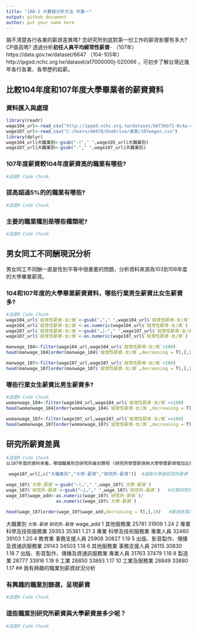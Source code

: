 ```yaml
---
title: "108-2 大數據分析方法 作業一"
output: github_document
author: put your name here
---
```


搞不清楚各行各業的薪資差異嗎? 念研究所到底對第一份工作的薪資影響有多大? CP值高嗎? 透過分析**初任人員平均經常性薪資**- （107年）https://data.gov.tw/dataset/6647 （104-105年）http://ipgod.nchc.org.tw/dataset/a17000000j-020066 ，可初步了解台灣近幾年各行各業、各學歷的起薪。

## 比較104年度和107年度大學畢業者的薪資資料

### 資料匯入與處理
```r
library(readr)
wage104_url<-read_csv("http://ipgod.nchc.org.tw/dataset/b6f36b72-0c4a-4b60-9254-1904e180ddb1/resource/98d5094d-7481-44b5-876a-715a496f922c/download/a17000000j-020066-mah.csv")
wage107_url<-read_csv("C:/Users/m0470/OneDrive/桌面/107wages.csv")
library(dplyr)
wage104_url$大職業別<-gsub("-|"," ",wage105_url$大職業別)
wage107_url$大職業別<-gsub("-"," ",wage107_url$大職業別)
```

### 107年度薪資較104年度薪資高的職業有哪些? 
```r
#這是R Code Chunk
```

### 提高超過5%的的職業有哪些? 
```r
#這是R Code Chunk
```

### 主要的職業種別是哪些種類呢?
```r
#這是R Code Chunk
```

## 男女同工不同酬現況分析

男女同工不同酬一直是性別平等中很重要的問題，分析資料來源為103到106年度的大學畢業薪資。

### 104和107年度的大學畢業薪資資料，哪些行業男生薪資比女生薪資多?
```r
#這是R Code Chunk
wage104_url$`經常性薪資-女/男`<-gsub("…"," ",wage104_url$`經常性薪資-女/男`)
wage104_url$`經常性薪資-女/男`<-as.numeric(wage104_url$`經常性薪資-女/男`)      #整理104年經常性薪資-女/男的資料
wage107_url$`經常性薪資-女/男`<-gsub("…|—"," ",wage107_url$`經常性薪資-女/男`)
wage107_url$`經常性薪資-女/男`<-as.numeric(wage107_url$`經常性薪資-女/男`)      #整理107年經常性薪資-女/男的資料

manwage_104<-filter(wage104_url,wage104_url$`經常性薪資-女/男`<100)
head(manwage_104[order(manwage_104$`經常性薪資-女/男`,decreasing = T),],10)   #取104年男生薪資比女生多的職業前十名

manwage_107<-filter(wage107_url,wage107_url$`經常性薪資-女/男`<100)
head(manwage_107[order(manwage_107$`經常性薪資-女/男`,decreasing = T),],10)   #取107年男生薪資比女生多的職業前十名

```
### 哪些行業女生薪資比男生薪資多? 
```r
#這是R Code Chunk
womanwage_104<-filter(wage104_url,wage104_url$`經常性薪資-女/男`>=100)
head(womanwage_104[order(womanwage_104$`經常性薪資-女/男`,decreasing = T),],10)   #取104年女生金資比男生多的職業前十名

womanwage_107<-filter(wage107_url,wage107_url$`經常性薪資-女/男`>=100)
head(womanwage_107[order(womanwage_107$`經常性薪資-女/男`,decreasing = T),],10)   #取107年女生金資比男生多的職業前十名

```

## 研究所薪資差異


```r
#這是R Code Chunk
以107年度的資料來看，哪個職業別念研究所最划算呢 (研究所學歷薪資與大學學歷薪資增加比例最多)?

 wage107_url[,c("大職業別","大學-薪資","研究所-薪資")]  #選取大學跟研究所薪資

wage_107$`大學-薪資`<-gsub("—|…"," ",wage_107$`大學-薪資`)
wage_107$`研究所-薪資`<-gsub("—|…"," ",wage_107$`研究所-薪資`)   #計算研究所薪資 / 大學薪資到wage_add欄位
wage_107$wage_add<-as.numeric(wage_107$`研究所-薪資`)/
                   as.numeric(wage_107$`大學-薪資`)  
  
head(wage_107[order(wage_107$wage_add,decreasing = T),],10)   #薪資差異比例前十名名的資料
```
大職業別                                    `大學-薪資` `研究所-薪資` wage_add
   <chr>                                       <chr>       <chr>            <dbl>
 1 其他服務業                                  25781       31909             1.24
 2 專業 科學及技術服務業                       29353       35381             1.21
 3 專業 科學及技術服務業 專業人員              32460       39103             1.20
 4 教育業 事務支援人員                         25908       30827             1.19
 5 出版、影音製作、傳播及資通訊服務業          29143       34503             1.18
 6 其他服務業 事務支援人員                     26115       30830             1.18
 7 出版、影音製作、傳播及資通訊服務業 專業人員 31763       37479             1.18
 8 製造業                                      28777       33916             1.18
 9 工業                                        28850       33893             1.17
10 工業及服務業                                28849       33880             1.17
## 我有興趣的職業別薪資狀況分析

### 有興趣的職業別篩選，呈現薪資
```r
#這是R Code Chunk
```

### 這些職業別研究所薪資與大學薪資差多少呢？
```r
#這是R Code Chunk
```

